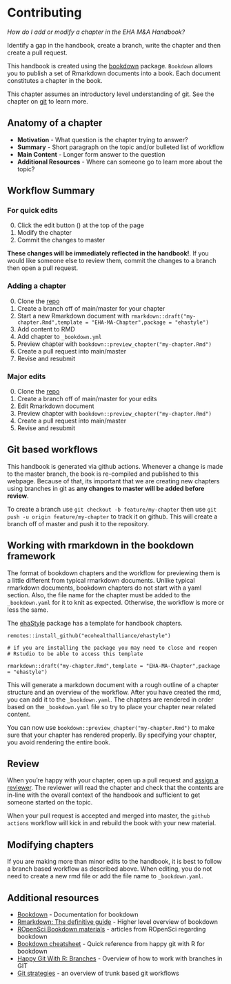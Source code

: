 # Contributing {#Contributing}

*How do I add or modify a chapter in the EHA M&A Handbook?*

Identify a gap in the handbook, create a branch, write the chapter and then create a pull request.

This handbook is created using the [bookdown](https://bookdown.org/yihui/bookdown/)
package. `Bookdown` allows you to publish a set of Rmarkdown documents into a book. Each document constitutes a chapter in the book. 

This chapter assumes an introductory level understanding of git. See the chapter on [git](#versionControl) to learn more.

## Anatomy of a chapter

- **Motivation** - What question is the chapter trying to answer?
- **Summary** - Short paragraph on the topic and/or bulleted list of workflow
- **Main Content** - Longer form answer to the question
- **Additional Resources** - Where can someone go to learn more about the topic?

## Workflow Summary

### For quick edits

0) Click the edit button (<i class="fa fa-edit"></i>) at the top of the page
1) Modify the chapter
2) Commit the changes to master

**These changes will be immediately reflected in the handbook!**. If you would like someone else to review them, commit the changes to a branch then open a pull request. 

### Adding a chapter

0) Clone the [repo](https://github.com/ecohealthalliance/eha-ma-handbook)
1) Create a branch off of main/master for your chapter
2) Start a new Rmarkdown document with `rmarkdown::draft("my-chapter.Rmd",template = "EHA-MA-Chapter",package = "ehastyle")` 
3) Add content to RMD 
4) Add chapter to `_bookdown.yml`
5) Preview chapter with `bookdown::preview_chapter("my-chapter.Rmd")`
6) Create a pull request into main/master
7) Revise and resubmit


### Major edits

0) Clone the [repo](https://github.com/ecohealthalliance/eha-ma-handbook)
1) Create a branch off of main/master for your edits
2) Edit Rmarkdown document 
5) Preview chapter with `bookdown::preview_chapter("my-chapter.Rmd")`
6) Create a pull request into main/master
7) Revise and resubmit


## Git based workflows

This handbook is generated via github actions. Whenever a change is made to the master branch, the book is re-compiled and published to this webpage. Because of that, its important that we are creating new chapters using branches in git as **any changes to master will be added before review**. 

To create a branch use `git checkout -b feature/my-chapter` then use `git push -u origin feature/my-chapter` to track it on github. This will create a branch off of master and push it to the repository.


## Working with rmarkdown in the bookdown framework

The format of bookdown chapters and the workflow for previewing them is a little different from typical rmarkdown documents. Unlike typical rmarkdown documents, bookdown chapters do not start with a yaml section. Also, the file name for the chapter must be added to the `_bookdown.yaml` for it to knit as expected. Otherwise, the workflow is more or less the same.  

The [ehaStyle](https://github.com/ecohealthalliance/ehastyle) package has a template for handbook chapters. 

``` 
remotes::install_github("ecohealthalliance/ehastyle")

# if you are installing the package you may need to close and reopen
# Rstudio to be able to access this template

rmarkdown::draft("my-chapter.Rmd",template = "EHA-MA-Chapter",package = "ehastyle")
```

This will generate a markdown document with a rough outline of a chapter structure and an overview of the workflow. After you have created the rmd, you can add it to the `_bookdown.yaml`. The chapters are rendered in order based on the `_bookdown.yaml` file so try to place your chapter near related content.  

You can now use `bookdown::preview_chapter("my-chapter.Rmd")` to make sure that your chapter has rendered properly. By specifying your chapter, you avoid rendering the entire book. 

## Review

When you're happy with your chapter, open up a pull request and [assign a reviewer](https://docs.github.com/en/pull-requests/collaborating-with-pull-requests/proposing-changes-to-your-work-with-pull-requests/requesting-a-pull-request-review). The reviewer will read the chapter and check that the contents are in-line with the overall context of the handbook and sufficient to get someone started on the topic. 

When your pull request is accepted and merged into master, the `github actions` workflow will kick in and rebuild the book with your new material. 

## Modifying chapters

If you are making more than minor edits to the handbook, it is best to follow a branch based workflow as described above. When editing, you do not need to create a new rmd file or add the file name to  `_bookdown.yaml`.

## Additional resources

- [Bookdown](https://bookdown.org/yihui/bookdown/) - Documentation for bookdown 
- [Rmarkdown: The definitive guide](https://bookdown.org/yihui/rmarkdown/bookdown-start.html) - Higher level overview of bookdown
- [ROpenSci Bookdown materials](https://ropensci.org/tags/bookdown/) -  articles from ROpenSci regarding bookdown
- [Bookdown cheatsheet](https://happygitwithr.com/bookdown-cheat-sheet.html) - Quick reference from happy git with R for bookdown
- [Happy Git With R: Branches](https://happygitwithr.com/git-branches.html?q=branch#create-a-new-branch) -  Overview of how to work with branches in GIT
- [Git strategies](https://www.atlassian.com/continuous-delivery/continuous-integration/trunk-based-development) - an overview of trunk based git workflows
